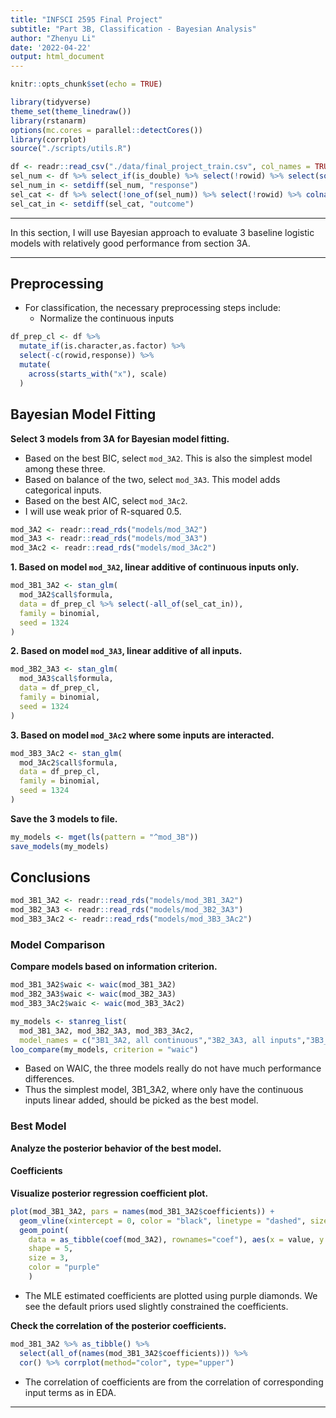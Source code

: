 ```yaml
---
title: "INFSCI 2595 Final Project"
subtitle: "Part 3B, Classification - Bayesian Analysis"
author: "Zhenyu Li"
date: '2022-04-22'
output: html_document
---
```


```r
knitr::opts_chunk$set(echo = TRUE)
```

```r
library(tidyverse)
theme_set(theme_linedraw())
library(rstanarm)
options(mc.cores = parallel::detectCores())
library(corrplot)
source("./scripts/utils.R")
```

```r
df <- readr::read_csv("./data/final_project_train.csv", col_names = TRUE)
sel_num <- df %>% select_if(is_double) %>% select(!rowid) %>% select(sort(names(.))) %>% colnames()
sel_num_in <- setdiff(sel_num, "response")
sel_cat <- df %>% select(!one_of(sel_num)) %>% select(!rowid) %>% colnames()
sel_cat_in <- setdiff(sel_cat, "outcome")
```

----

In this section, I will use Bayesian approach to evaluate 3 baseline logistic models with relatively good performance from section 3A.  

----

## Preprocessing

- For classification, the necessary preprocessing steps include:   
  - Normalize the continuous inputs

```r
df_prep_cl <- df %>%
  mutate_if(is.character,as.factor) %>%
  select(-c(rowid,response)) %>%
  mutate(
    across(starts_with("x"), scale)
  )
```

## Bayesian Model Fitting

**Select 3 models from 3A for Bayesian model fitting.** 

- Based on the best BIC, select `mod_3A2`. This is also the simplest model among these three.  
- Based on balance of the two, select `mod_3A3`. This model adds categorical inputs.  
- Based on the best AIC, select `mod_3Ac2`.  
- I will use weak prior of R-squared 0.5.  

```r
mod_3A2 <- readr::read_rds("models/mod_3A2")
mod_3A3 <- readr::read_rds("models/mod_3A3")
mod_3Ac2 <- readr::read_rds("models/mod_3Ac2")
```

**1. Based on model `mod_3A2`, linear additive of continuous inputs only.**

```r
mod_3B1_3A2 <- stan_glm(
  mod_3A2$call$formula,
  data = df_prep_cl %>% select(-all_of(sel_cat_in)),
  family = binomial,
  seed = 1324
)
```

**2. Based on model `mod_3A3`, linear additive of all inputs.**

```r
mod_3B2_3A3 <- stan_glm(
  mod_3A3$call$formula,
  data = df_prep_cl,
  family = binomial,
  seed = 1324
)
```


**3. Based on model `mod_3Ac2` where some inputs are interacted. **

```r
mod_3B3_3Ac2 <- stan_glm(
  mod_3Ac2$call$formula,
  data = df_prep_cl,
  family = binomial,
  seed = 1324
)
```

**Save the 3 models to file.**  

```r
my_models <- mget(ls(pattern = "^mod_3B"))
save_models(my_models)
```

## Conclusions

```r
mod_3B1_3A2 <- readr::read_rds("models/mod_3B1_3A2")
mod_3B2_3A3 <- readr::read_rds("models/mod_3B2_3A3")
mod_3B3_3Ac2 <- readr::read_rds("models/mod_3B3_3Ac2")
```

### Model Comparison

**Compare models based on information criterion.**  

```r
mod_3B1_3A2$waic <- waic(mod_3B1_3A2)
mod_3B2_3A3$waic <- waic(mod_3B2_3A3)
mod_3B3_3Ac2$waic <- waic(mod_3B3_3Ac2)
```

```r
my_models <- stanreg_list(
  mod_3B1_3A2, mod_3B2_3A3, mod_3B3_3Ac2,
  model_names = c("3B1_3A2, all continuous","3B2_3A3, all inputs","3B3_3Ac2, interactions"))
loo_compare(my_models, criterion = "waic")
```

- Based on WAIC, the three models really do not have much performance differences.  
- Thus the simplest model, 3B1_3A2, where only have the continuous inputs linear added, should be picked as the best model.  

### Best Model

**Analyze the posterior behavior of the best model.**  

#### Coefficients

**Visualize posterior regression coefficient plot. **

```r
plot(mod_3B1_3A2, pars = names(mod_3B1_3A2$coefficients)) +
  geom_vline(xintercept = 0, color = "black", linetype = "dashed", size = 0.5) +
  geom_point(
    data = as_tibble(coef(mod_3A2), rownames="coef"), aes(x = value, y = coef),
    shape = 5,
    size = 3,
    color = "purple"
    )
```

- The MLE estimated coefficients are plotted using purple diamonds. We see the default priors used slightly constrained the coefficients.  


**Check the correlation of the posterior coefficients.**  

```r
mod_3B1_3A2 %>% as_tibble() %>%
  select(all_of(names(mod_3B1_3A2$coefficients))) %>%
  cor() %>% corrplot(method="color", type="upper")
```

- The correlation of coefficients are from the correlation of corresponding input terms as in EDA.  


----
